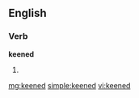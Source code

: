 ==English==

===Verb===
'''keened'''

# {{past of|[[keen]]}}

[[mg:keened]]
[[simple:keened]]
[[vi:keened]]